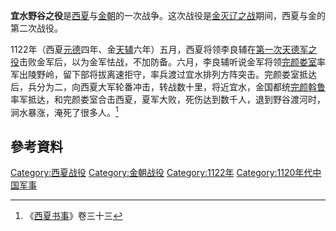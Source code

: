'''宜水野谷之役'''是[[西夏|西夏]]与[[金朝|金朝]]的一次战争。这次战役是[[金灭辽之战|金灭辽之战]]期间，西夏与金的第二次战役。

1122年（西夏[[元德|元德]]四年、金[[天辅_(金朝)|天辅]]六年）五月，西夏将领李良辅在[[第一次天德军之役|第一次天德军之役]]击败金军后，以为金军怯战，不加防备。六月，李良辅听说金军将领[[完颜娄室|完颜娄室]]率军出陵野岭，留下部将拔离速拒守，率兵渡过宜水排列方阵突击。完颜娄室抵达后，兵分为二，向西夏大军轮番冲击，转战数十里，将近宜水，金国都统[[完颜斡鲁|完颜斡鲁]]率军抵达，和完颜娄室合击西夏，夏军大败，死伤达到数千人，退到野谷渡河时，涧水暴涨，淹死了很多人。<ref>《[[西夏书事|西夏书事]]》卷三十三</ref>

== 參考資料 ==
{{reflist}}

{{辽金夏历史事件}}

{{DEFAULTSORT:Y}}
[[Category:西夏战役|Category:西夏战役]]
[[Category:金朝战役|Category:金朝战役]]
[[Category:1122年|Category:1122年]]
[[Category:1120年代中国军事|Category:1120年代中国军事]]